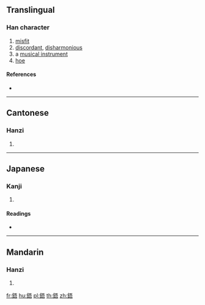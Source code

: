 {{character info/new}}
{{also|铻}}
==Translingual==

===Han character===
{{Han char|rn=167|rad=金|as=07|sn=15|four=81161|canj=CMMR}}

# [[misfit]]
# [[discordant]], [[disharmonious]]
# a [[musical instrument]]
# [[hoe]]

====References====
* {{Han ref|kx=1307.210|dkj=40465|dj=1809.280|hdz=64205.030|uh=92D9|ud=37593|bh=E866|bd=59494}}

----

==Cantonese==

===Hanzi===
{{yue-hanzi|jyut=|y=yu5|sim=铻}}

# {{defn|lang=yue|sort=金07}}

----

==Japanese==

===Kanji===
{{ja-kanji|grade=|rs=金07}}

# {{defn|lang=ja|sort=金07}}

====Readings====
* {{ja-readings|on=[[ぎょ]] (gyo), [[ご]] (go)|kun=[[くいちがう]] (kuichigau)|nanori=}}

----

==Mandarin==

===Hanzi===
{{cmn-hanzi|sim=铻|pin=[[wú]] ([[wu2]]), [[yǔ]] ([[yu3]])|wg=wu<sup>2</sup>, yü<sup>3</sup>}}

# {{defn|lang=cmn|sort=金07}}

[[fr:鋙]]
[[hu:鋙]]
[[pl:鋙]]
[[th:鋙]]
[[zh:鋙]]
